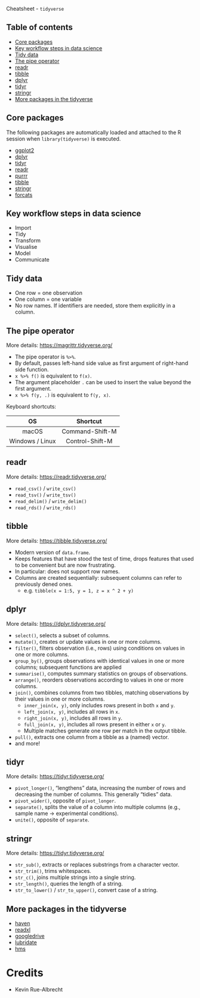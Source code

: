  Cheatsheet - `tidyverse`

## Table of contents

<!-- 
Edit as needed when sections are created or renamed.
-->

- [Core packages](#core-packages)
- [Key workflow steps in data science](#key-workflow-steps-in-data-science)
- [Tidy data](#tidy-data)
- [The pipe operator](#the-pipe-operator)
- [readr](#readr)
- [tibble](#tibble)
- [dplyr](#dplyr)
- [tidyr](#tidyr)
- [stringr](#stringr)
- [More packages in the tidyverse](#more-packages-in-the-tidyverse)

## Core packages

The following packages are automatically loaded and attached to the R session when `library(tidyverse)` is executed.

- [ggplot2](https://ggplot2.tidyverse.org/)
- [dplyr](https://dplyr.tidyverse.org/)
- [tidyr](https://tidyr.tidyverse.org/)
- [readr](https://readr.tidyverse.org/)
- [purrr](https://purrr.tidyverse.org/)
- [tibble](https://tibble.tidyverse.org/)
- [stringr](https://stringr.tidyverse.org/)
- [forcats](https://forcats.tidyverse.org/)

## Key workflow steps in data science

- Import
- Tidy
- Transform
- Visualise
- Model
- Communicate

## Tidy data

- One row = one observation
- One column = one variable
- No row names. If identifiers are needed, store them explicitly in a column.

## The pipe operator

More details: <https://magrittr.tidyverse.org/>

- The pipe operator is `%>%`.
- By default, passes left-hand side value as first argument of right-hand side function.
- `x %>% f()` is equivalent to `f(x)`.
- The argument placeholder `.` can be used to insert the value beyond the first argument.
- `x %>% f(y, .)` is equivalent to `f(y, x)`.

Keyboard shortcuts:

|  OS  | Shortcut |
| :--: | :------: |
| macOS | Command-Shift-M |
| Windows / Linux | Control-Shift-M |

## readr

More details: <https://readr.tidyverse.org/>

- `read_csv()` / `write_csv()`
- `read_tsv()` / `write_tsv()`
- `read_delim()` / `write_delim()`
- `read_rds()` / `write_rds()`

## tibble

More details: <https://tibble.tidyverse.org/>

- Modern version of `data.frame`.
- Keeps features that have stood the test of time, drops features that used to be convenient but are now frustrating.
- In particular: does not support row names.
- Columns are created sequentially: subsequent columns can refer to previously dened ones.
  + e.g. `tibble(x = 1:5, y = 1, z = x ^ 2 + y)`

## dplyr

More details: <https://dplyr.tidyverse.org/>

- `select()`, selects a subset of columns.
- `mutate()`, creates or update values in one or more columns.
- `filter()`, filters observation (i.e., rows) using conditions on values in one or more columns.
- `group_by()`, groups observations with identical values in one or more columns; subsequent functions are applied 
- `summarise()`, computes summary statistics on groups of observations.
- `arrange()`, reorders observations according to values in one or more columns.
- `join()`, combines columns from two tibbles, matching observations by their values in one or more columns.
  + `inner_join(x, y)`, only includes rows present in both `x` and `y`.
  + `left_join(x, y)`, includes all rows in `x`.
  + `right_join(x, y)`, includes all rows in `y`.
  + `full_join(x, y)`, includes all rows present in either `x` or `y`.
  + Multiple matches generate one row per match in the output tibble.
- `pull()`, extracts one column from a tibble as a (named) vector.
- and more!

## tidyr

More details: <https://tidyr.tidyverse.org/>

- `pivot_longer()`, "lengthens" data, increasing the number of rows and decreasing the number of columns.
  This generally "tidies" data.
- `pivot_wider()`, opposite of `pivot_longer`.
- `separate()`, splits the value of a column into multiple columns (e.g., sample name -> experimental conditions).
- `unite()`, opposite of `separate`.

## stringr

More details: <https://tidyr.tidyverse.org/>

- `str_sub()`, extracts or replaces substrings from a character vector.
- `str_trim()`, trims whitespaces.
- `str_c()`, joins multiple strings into a single string.
- `str_length()`, queries the length of a string.
- `str_to_lower()` / `str_to_upper()`, convert case of a string.

## More packages in the tidyverse

- [haven](https://haven.tidyverse.org/)
- [readxl](https://readxl.tidyverse.org/)
- [googledrive](https://googledrive.tidyverse.org/)
- [lubridate](https://lubridate.tidyverse.org/)
- [hms](https://hms.tidyverse.org/)

# Credits

- Kevin Rue-Albrecht